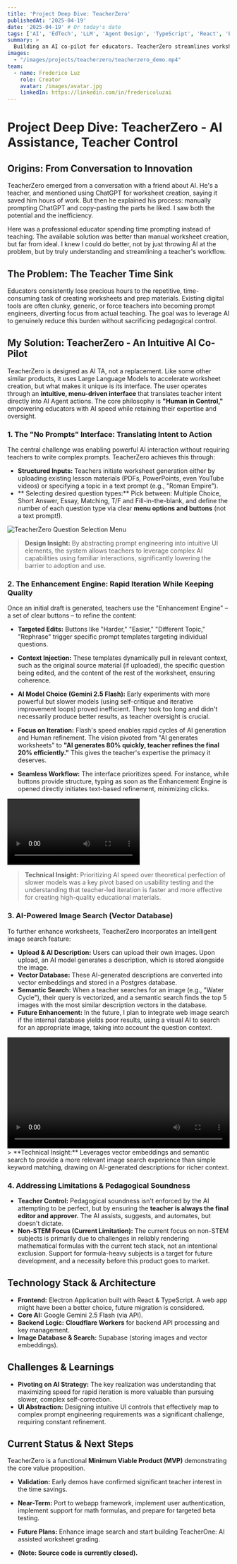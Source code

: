 ```yaml
---
title: 'Project Deep Dive: TeacherZero'
publishedAt: '2025-04-19'
date: '2025-04-19' # Or today's date
tags: ['AI', 'EdTech', 'LLM', 'Agent Design', 'TypeScript', 'React', 'Electron', 'Gemini', 'Supabase', 'Cloudflare Workers']
summary: >
  Building an AI co-pilot for educators. TeacherZero streamlines worksheet creation using an intuitive UI that translates pedagogical intent into LLM actions, prioritizing teacher control and rapid iteration.
images:
  - "/images/projects/teacherzero/teacherzero_demo.mp4"
team:
  - name: Frederico Luz
    role: Creator
    avatar: /images/avatar.jpg
    linkedIn: https://linkedin.com/in/fredericoluzai
---
```


# Project Deep Dive: TeacherZero - AI Assistance, Teacher Control

## Origins: From Conversation to Innovation

TeacherZero emerged from a conversation with a friend about AI. He's a teacher, and mentioned using ChatGPT for worksheet creation, saying it saved him hours of work. But then he explained his process: manually prompting ChatGPT and copy-pasting the parts he liked. I saw both the potential and the inefficiency.

Here was a professional educator spending time prompting instead of teaching. The available solution was better than manual worksheet creation, but far from ideal. I knew I could do better, not by just throwing AI at the problem, but by truly understanding and streamlining a teacher's workflow.

## The Problem: The Teacher Time Sink

Educators consistently lose precious hours to the repetitive, time-consuming task of creating worksheets and prep materials. Existing digital tools are often clunky, generic, or force teachers into becoming prompt engineers, diverting focus from actual teaching. The goal was to leverage AI to genuinely reduce this burden without sacrificing pedagogical control.

## My Solution: TeacherZero - An Intuitive AI Co-Pilot

TeacherZero is designed as AI TA, not a replacement. Like some other similar products, it uses Large Language Models to accelerate worksheet creation, but what makes it unique is its interface. The user operates through an **intuitive, menu-driven interface** that translates teacher intent directly into AI Agent actions. The core philosophy is **"Human in Control,"** empowering educators with AI speed while retaining their expertise and oversight.

### 1. The "No Prompts" Interface: Translating Intent to Action

The central challenge was enabling powerful AI interaction without requiring teachers to write complex prompts. TeacherZero achieves this through:

*   **Structured Inputs:** Teachers initiate worksheet generation either by uploading existing lesson materials (PDFs, PowerPoints, even YouTube videos) or specifying a topic in a text prompt (e.g., "Roman Empire"). 
*   ** Selecting desired question types:** Pick between: Multiple Choice, Short Answer, Essay, Matching, T/F and Fill-in-the-blank, and define the number of each question type via clear **menu options and buttons** (not a text prompt!).

![TeacherZero Question Selection Menu](/images/projects/teacherzero/questiontype.png)

> **Design Insight:** By abstracting prompt engineering into intuitive UI elements, the system allows teachers to leverage complex AI capabilities using familiar interactions, significantly lowering the barrier to adoption and use.

### 2. The Enhancement Engine: Rapid Iteration While Keeping Quality

Once an initial draft is generated, teachers use the "Enhancement Engine" – a set of clear buttons – to refine the content:

*   **Targeted Edits:** Buttons like "Harder," "Easier," "Different Topic," "Rephrase" trigger specific prompt templates targeting individual questions.
*   **Context Injection:** These templates dynamically pull in relevant context, such as the original source material (if uploaded), the specific question being edited, and the content of the rest of the worksheet, ensuring coherence.

*   **AI Model Choice (Gemini 2.5 Flash):** Early experiments with more powerful but slower models (using self-critique and iterative improvement loops) proved inefficient. They took too long and didn't necessarily produce better results, as teacher oversight is crucial.
*   **Focus on Iteration:** Flash's speed enables rapid cycles of AI generation and Human refinement. The vision pivoted from "AI generates worksheets" to **"AI generates 80% quickly, teacher refines the final 20% efficiently."** This gives the teacher's expertise the primacy it deserves.

*   **Seamless Workflow:** The interface prioritizes speed. For instance, while buttons provide structure, typing as soon as the Enhancement Engine is opened directly initiates text-based refinement, minimizing clicks.

![TeacherZero Question Editing Buttons](/images/projects/teacherzero/teacherzero_demo.mp4)

> **Technical Insight:** Prioritizing AI speed over theoretical perfection of slower models was a key pivot based on usability testing and the understanding that teacher-led iteration is faster and more effective for creating high-quality educational materials.

### 3. AI-Powered Image Search (Vector Database)

To further enhance worksheets, TeacherZero incorporates an intelligent image search feature:

*   **Upload & AI Description:** Users can upload their own images. Upon upload, an AI model generates a description, which is stored alongside the image.
*   **Vector Database:** These AI-generated descriptions are converted into vector embeddings and stored in a Postgres database.
*   **Semantic Search:** When a teacher searches for an image (e.g., "Water Cycle"), their query is vectorized, and a semantic search finds the top 5 images with the most similar description vectors in the database.
*   **Future Enhancement:** In the future, I plan to integrate web image search if the internal database yields poor results, using a visual AI to search for an appropriate image, taking into account the question context.

<video width="100%" controls>
  <source src="images/projects/teacherzero/image_search.mp4" type="video/mp4" />
  Sorry, your browser doesn't support embedded videos.
</video>
> **Technical Insight:** Leverages vector embeddings and semantic search to provide a more relevant image search experience than simple keyword matching, drawing on AI-generated descriptions for richer context.

### 4. Addressing Limitations & Pedagogical Soundness

*   **Teacher Control:** Pedagogical soundness isn't enforced by the AI attempting to be perfect, but by ensuring the **teacher is always the final editor and approver.** The AI assists, suggests, and automates, but doesn't dictate.
*   **Non-STEM Focus (Current Limitation):** The current focus on non-STEM subjects is primarily due to challenges in reliably rendering mathematical formulas with the current tech stack, not an intentional exclusion. Support for formula-heavy subjects is a target for future development, and a necessity before this product goes to market.

## Technology Stack & Architecture

*   **Frontend:** Electron Application built with React & TypeScript. A web app might have been a better choice, future migration is considered.
*   **Core AI:** Google Gemini 2.5 Flash (via API).
*   **Backend Logic:** **Cloudflare Workers** for backend API processing and key management.
*   **Image Database & Search:** Supabase (storing images and vector embeddings).

## Challenges & Learnings

*   **Pivoting on AI Strategy:** The key realization was understanding that maximizing speed for rapid iteration is more valuable than pursuing slower, complex self-correction.
*   **UI Abstraction:** Designing intuitive UI controls that effectively map to complex prompt engineering requirements was a significant challenge, requiring constant refinement.

## Current Status & Next Steps

TeacherZero is a functional **Minimum Viable Product (MVP)** demonstrating the core value proposition.

*   **Validation:** Early demos have confirmed significant teacher interest in the time savings.
*   **Near-Term:** Port to webapp framework, implement user authentication, implement support for math formulas, and prepare for targeted beta testing.
*   **Future Plans:** Enhance image search and start building TeacherOne: AI assisted worksheet grading.

*   **(Note: Source code is currently closed).**
